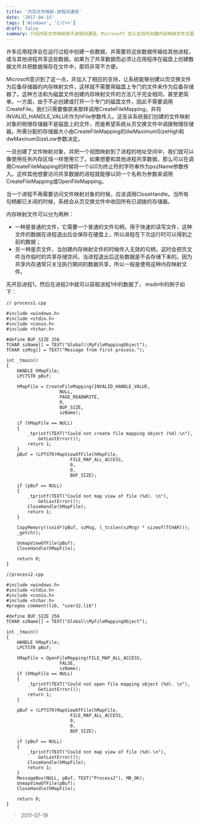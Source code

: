 ```yaml
---
title: '内存文件映射-进程间通信'
date: '2017-04-15'
tags: ['Windows', 'C/C++']
draft: false
summary: 介绍内存文件映射用于进程间通信，Microsoft 加入支持可创建内存映射文件无需专门磁盘文件。创建文件映射对象后可像使用任务内存区域，共享数据时传入名称。进程不再需要可调用 CloseHandle 收回存储器，分普通文件和页文件，示例展示进程 1 和进程 2 的操作。 
---
```


许多应用程序会在运行过程中创建一些数据，并需要将这些数据传输给其他进程，或与其他进程共享这些数据。如果为了共享数据而必须让应用程序在磁盘上创建数据文件并把数据保存在文件中，那将非常不方便。

Microsoft意识到了这一点，并加入了相应的支持，让系统能够创建以页交换文件为后备存储器的内存映射文件，这样就不需要用磁盘上专门的文件来作为后备存储器了。这种方法和为磁盘文件创建内存映射文件的方法几乎完全相同，甚至更简单。一方面，由于不必创建或打开一个专门的磁盘文件，因此不需要调用CreateFile。我们只需要像原来那样调用CreateFileMapping，并将INVALID_HANDLE_VALUE作为hFile参数传入。这告诉系统我们创建的文件映射对象的物理存储器不是磁盘上的文件，而是希望系统从页交换文件中调拨物理存储器。所需分配的存储器大小由CreateFileMapping的dwMaximumSizeHigh和dwMaxinumSizeLow参数决定。

一旦创建了文件映射对象，并把一个视图映射到了进程的地址空间中，我们就可以像使用任务内存区域一样使用它了。如果想要和其他进程共享数据，那么可以在调用CreateFileMapping的时候将一个以0为终止符的字符串作为pszName参数传入。这样其他想要访问共享数据的进程就能够以同一个名称为参数来调用CreateFileMapping或OpenFileMapping。

当一个进程不再需要访问文件映射对象的时候，应该调用CloseHandle。当所有句柄都已关闭的时候，系统会从页交换文件中收回所有已调拨的存储器。

内存映射文件可以分为两种：
* 一种是普通的文件，它需要一个普通的文件句柄，用于快速的读写文件，这种文件的数据在进程退出后会保存在硬盘上，所以进程在下次运行时可以得到之前的数据；
* 另一种是页文件，当创建内存映射文件的时候传入无效的句柄，这时会把页文件当作临时的共享存储空间，当进程退出后这些数据是不会存储下来的。因为共享内存通常只关注执行期间的数据共享，所以一般是使用这种内存映射文件。

先开启进程1，然后在进程2中就可以获取进程1中的数据了， msdn中的例子如下：
```
// process1.cpp

#include <windows.h>
#include <stdio.h>
#include <conio.h>
#include <tchar.h>

#define BUF_SIZE 256
TCHAR szName[] = TEXT("Global\\MyFileMappingObject");
TCHAR szMsg[] = TEXT("Message from first process.");

int _tmain()
{
	HANDLE hMapFile;
	LPCTSTR pBuf;

	hMapFile = CreateFileMapping(INVALID_HANDLE_VALUE,
					NULL,
					PAGE_READWRITE,
					0,
					BUF_SIZE,
					szName);

	if (hMapFile == NULL)
	{
		_tprintf(TEXT("Could not create file mapping object (%d).\n"),
			GetLastError());
		return 1;
	}
	pBuf = (LPTSTR)MapViewOfFile(hMapFile,
						FILE_MAP_ALL_ACCESS,
						0,
						0,
						BUF_SIZE);

	if (pBuf == NULL)
	{
		_tprintf(TEXT("Could not map view of file (%d). \n"),
			GetLastError());
		CloseHandle(hMapFile);
		return 1;
	}

	CopyMemory((void*)pBuf, szMsg, (_tcslen(szMsg) * sizeof(TCHAR)));
	_getch();

	UnmapViewOfFile(pBuf);
	CloseHandle(hMapFile);

	return 0;
}
```
```
//process2.cpp

#include <windows.h>
#include <stdio.h>
#include <conio.h>
#include <tchar.h>
#pragma comment(lib, "user32.lib")

#define BUF_SIZE 256
TCHAR szName[] = TEXT("Global\\MyFileMappingObject");

int _tmain()
{
	HANDLE hMapFile;
	LPCTSTR pBuf;

	hMapFile = OpenFileMapping(FILE_MAP_ALL_ACCESS,
					FALSE,
					szName);
	if (hMapFile == NULL)
	{
		_tprintf(TEXT("Could not open file mapping object (%d). \n"),
			GetLastError());
		return 1;
	}

	pBuf = (LPTSTR)MapViewOfFile(hMapFile,
						FILE_MAP_ALL_ACCESS,
						0,
						0,
						BUF_SIZE);

	if (pBuf == NULL)
	{
		_tprintf(TEXT("Could not map view of file (%d).\n"),
			GetLastError());
		CloseHandle(hMapFile);
		return 1;
	}
	MessageBox(NULL, pBuf, TEXT("Process2"), MB_OK);
	UnmapViewOfFile(pBuf);
	CloseHandle(hMapFile);

	return 0;
}
```

> 2011-07-19